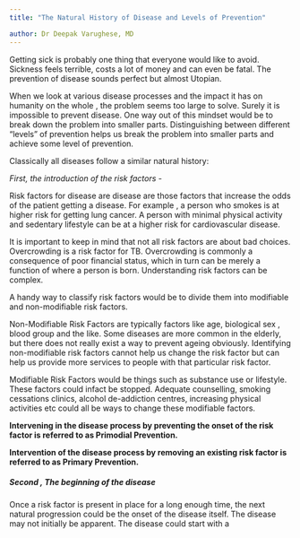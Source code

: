 ```yaml
---
title: "The Natural History of Disease and Levels of Prevention"

author: Dr Deepak Varughese, MD
---
```


Getting sick is probably one thing that everyone would like to avoid. Sickness feels terrible, costs a lot of money and can even be fatal. The prevention of disease sounds perfect but almost Utopian.

When we look at various disease processes and the impact it has on humanity on the whole , the problem seems too large to solve. Surely it is impossible to prevent disease. One way out of this mindset would be to break down the problem into smaller parts. Distinguishing between different "levels" of prevention helps us break the problem into smaller parts and achieve some level of prevention.

Classically all diseases follow a similar natural history:

*First, the introduction of the risk factors -*

Risk factors for disease are disease are those factors that increase the odds of the patient getting a disease. For example , a person who smokes is at higher risk for getting lung cancer. A person with minimal physical activity and sedentary lifestyle can be at a higher risk for cardiovascular disease.

It is important to keep in mind that not all risk factors are about bad choices. Overcrowding is a risk factor for TB. Overcrowding is commonly a consequence of poor financial status, which in turn can be merely a function of where a person is born. Understanding risk factors can be complex.

A handy way to classify risk factors would be to divide them into modifiable and non-modifiable risk factors.

Non-Modifiable Risk Factors are typically factors like age, biological sex , blood group and the like. Some diseases are more common in the elderly, but there does not really exist a way to prevent ageing obviously. Identifying non-modifiable risk factors cannot help us change the risk factor but can help us provide more services to people with that particular risk factor.

Modifiable Risk Factors would be things such as substance use or lifestyle. These factors could infact be stopped. Adequate counselling, smoking cessations clinics, alcohol de-addiction centres, increasing physical activities etc could all be ways to change these modifiable factors.

**Intervening in the disease process by preventing the onset of the risk factor is referred to as Primodial Prevention.**

**Intervention of the disease process by removing an existing risk factor is referred to as Primary Prevention.**

##### *Second , The beginning of the disease*

Once a risk factor is present in place for a long enough time, the next natural progression could be the onset of the disease itself. The disease may not initially be apparent. The disease could start with a

